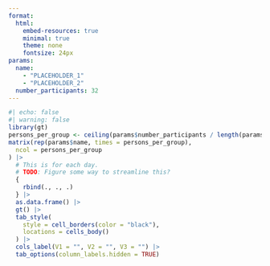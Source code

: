 ```yaml
---
format:
  html:
    embed-resources: true
    minimal: true
    theme: none
    fontsize: 24px
params:
  name:
    - "PLACEHOLDER_1"
    - "PLACEHOLDER_2"
  number_participants: 32
---
```


```r
#| echo: false
#| warning: false
library(gt)
persons_per_group <- ceiling(params$number_participants / length(params$name))
matrix(rep(params$name, times = persons_per_group),
  ncol = persons_per_group
) |>
  # This is for each day.
  # TODO: Figure some way to streamline this?
  {
    rbind(., ., .)
  } |>
  as.data.frame() |>
  gt() |>
  tab_style(
    style = cell_borders(color = "black"),
    locations = cells_body()
  ) |>
  cols_label(V1 = "", V2 = "", V3 = "") |>
  tab_options(column_labels.hidden = TRUE)
```

